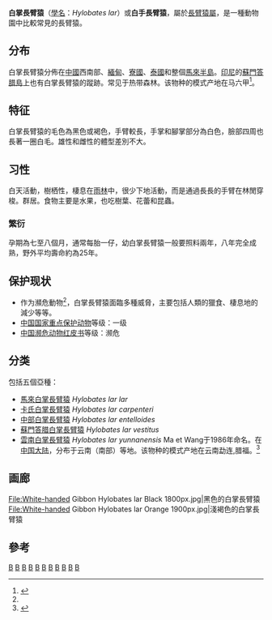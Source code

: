 {{Speciesbox
| taxon = Hylobates lar
| status = EN
| status_system = iucn3.1
| trend = unknown
| status_ref = <ref name="iucn">{{IUCN2010|version=2010.3|assessors=Brockelman, W. & Geissmann, T.|year=2008|id=10548|title=Hylobates lar|downloaded=2010-10-13}}</ref>
| image = Henry Vilas Zoo IMG 2393.jpg
| binomial_authority = ([[卡爾·林奈|Linnaeus]], 1771)
| subdivision_ranks = [[亚种|亚种]]
| subdivision =
* [[馬來白掌長臂猿|馬來白掌長臂猿]] ''H. l. lar''
* [[卡氏白掌長臂猿|卡氏白掌長臂猿]] ''H. l. carpenteri''
* [[中部白掌長臂猿|中部白掌長臂猿]] ''H. l. entelloides''
* [[蘇門答腊白掌長臂猿|蘇門答腊白掌長臂猿]] ''H. l.  vestitus''
* [[雲南白掌長臂猿|雲南白掌長臂猿]] ''H. l. yunnanensis''
| synonyms =
<small>
Hylobates albimana (Vigors & Horsfield, 1828)<br />
Hylobates longimana (Schreber, 1774)<br />
Hylobates variegates (É. Geoffroy, 1812)<br />
Hylobates varius (Latreille, 1801)
</small>
}}

'''白掌長臂猿'''（[[學名|學名]]：''Hylobates lar''）或'''白手長臂猿'''，屬於[[長臂猿屬|長臂猿屬]]，是一種動物園中比較常見的長臂猿。

== 分布 ==
白掌長臂猿分佈在[[中國|中國]]西南部、[[緬甸|緬甸]]、[[寮國|寮國]]、[[泰國|泰國]]和整個[[馬來半島|馬來半島]]。[[印尼|印尼]]的[[蘇門答腊島|蘇門答腊島]]上也有白掌長臂猿的蹤跡。常见于热带森林。该物种的模式产地在马六甲<ref name='id374'>{{cite web| url =http://www.bioinfo.cn/db05/BjdwSpecies.php?action=view&id=374| title =白掌长臂猿| work =《中国动物物种编目数据库》| publisher =中国科学院微生物研究所| author =中国科学院动物研究所| accessdate =2009-03-27| deadurl =yes| archiveurl =https://web.archive.org/web/20160305101903/http://www.bioinfo.cn/db05/BjdwSpecies.php?action=view&id=374| archivedate =2016-03-05}}</ref>。

== 特征 ==
白掌長臂猿的毛色為黑色或褐色，手臂較長，手掌和腳掌部分為白色，臉部四周也長著一圈白毛。雄性和雌性的體型差別不大。

== 习性 ==
白天活動，樹栖性，棲息在[[雨林|雨林]]中，很少下地活動，而是通過長長的手臂在林閒穿梭。群居。食物主要是水果，也吃樹葉、花蕾和昆蟲。

=== 繁衍 ===
孕期為七至八個月，通常每胎一仔，幼白掌長臂猿一般要照料兩年，八年完全成熟，野外平均壽命約為25年。

== 保护现状 ==
* 作为瀕危動物<ref name="iucn"/>，白掌長臂猿面臨多種威脅，主要包括人類的獵食、棲息地的減少等等。
* [[中國國家重點保護野生動物名錄|中国国家重点保护动物]]等级：一级
* [[中国濒危动物红皮书|中国濒危动物红皮书]]等级：濒危

== 分类 ==
包括五個亞種：
* [[馬來白掌長臂猿|馬來白掌長臂猿]] ''Hylobates lar lar''
* [[卡氏白掌長臂猿|卡氏白掌長臂猿]] ''Hylobates lar carpenteri''
* [[中部白掌長臂猿|中部白掌長臂猿]] ''Hylobates lar entelloides''
* [[蘇門答腊白掌長臂猿|蘇門答腊白掌長臂猿]] ''Hylobates lar vestitus''
* [[雲南白掌長臂猿|雲南白掌長臂猿]] ''Hylobates lar yunnanensis'' Ma et Wang于1986年命名。在[[中国大陆|中国大陆]]，分布于云南（南部）等地。该物种的模式产地在云南勐连,腊福。<ref name='id375'>{{cite web| url =http://www.bioinfo.cn/db05/BjdwSpecies.php?action=view&id=375| title =白掌长臂猿云南亚种| work =《中国动物物种编目数据库》| publisher =中国科学院微生物研究所| author =中国科学院动物研究所| accessdate =2009-03-27| deadurl =yes| archiveurl =https://web.archive.org/web/20160305010405/http://www.bioinfo.cn/db05/BjdwSpecies.php?action=view&id=375| archivedate =2016-03-05}}</ref>

== 画廊 ==
<gallery>
File:White-handed Gibbon Hylobates lar Black 1800px.jpg|黑色的白掌長臂猿
File:White-handed Gibbon Hylobates lar Orange 1900px.jpg|淺褐色的白掌長臂猿
</gallery>

== 參考 ==
{{reflist}}
{{commons category|Hylobates lar}}
{{長臂猿科}}
{{Taxonbar|from=Q208043}}

[[Category:長臂猿科|B]]
[[Category:1771年描述的动物|B]]
[[Category:中国國家一級保護动物|B]]
[[Category:云南哺乳动物|B]]
[[Category:印尼哺乳動物|B]]
[[Category:泰國哺乳動物|B]]
[[Category:緬甸哺乳動物|B]]
[[Category:寮國哺乳動物|B]]
[[Category:马来西亚哺乳动物|B]]
[[Category:马来半岛动物|B]]
[[Category:苏门答腊动物|B]]